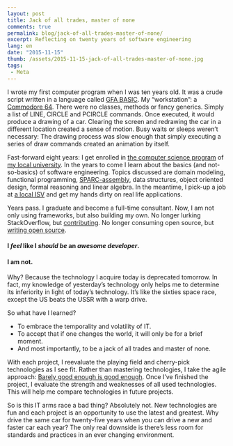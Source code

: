 ---
layout: post
title: Jack of all trades, master of none
comments: true
permalink: blog/jack-of-all-trades-master-of-none/
excerpt: Reflecting on twenty years of software engineering
lang: en
date: "2015-11-15"
thumb: /assets/2015-11-15-jack-of-all-trades-master-of-none.jpg
tags:
 - Meta
---
I wrote my first computer program when I was ten years old. It was a crude script written in a language called [GFA BASIC](https://en.wikipedia.org/wiki/GFA_BASIC). My “workstation”: a [Commodore 64](https://en.wikipedia.org/wiki/Commodore_64). There were no classes, methods or fancy generics. Simply a list of LINE, CIRCLE and PCIRCLE commands. Once executed, it would produce a drawing of a car. Clearing the screen and redrawing the car in a different location created a sense of motion. Busy waits or sleeps weren’t necessary: The drawing process was slow enough that simply executing a series of draw commands created an animation by itself. 

Fast-forward eight years: I get enrolled in [the computer science program](https://www.ru.nl/icis/) of [my local university](https://www.ru.nl/english/). In the years to come I learn about the basics (and not-so-basics) of software engineering. Topics discussed are domain modeling, functional programming, [SPARC-assembly](https://en.wikibooks.org/wiki/SPARC_Assembly), data structures, object oriented design, formal reasoning and linear algebra. In the meantime, I pick-up a job at [a local ISV](https://www.kofax.com/aia-software) and get my hands dirty on real life applications.

Years pass. I graduate and become a full-time consultant. Now, I am not only using frameworks, but also building my own. No longer lurking StackOverflow, but [contributing](https://stackoverflow.com/users/546967/martin-devillers). No longer consuming open source, but [writing open source](https://github.com/MartinDevillers).

#### I *feel* like I *should be* an *awesome developer*.

#### **I am not.**

Why? Because the technology I acquire today is deprecated tomorrow. In fact, my knowledge of yesterday’s technology only helps me to determine its inferiority in light of today’s technology. It’s like the sixties space race, except the US beats the USSR with a warp drive.

So what have I learned? 

* To embrace the temporality and volatility of IT.
* To accept that if one changes the world, it will only be for a brief moment.
* And most importantly, to be a jack of all trades and master of none. 

With each project, I reevaluate the playing field and cherry-pick technologies as I see fit. Rather than mastering technologies, I take the agile approach: [Barely good enough is good enough](http://agilemodeling.com/essays/barelyGoodEnough.html). Once I’ve finished the project, I evaluate the strength and weaknesses of all used technologies. This will help me compare technologies in future projects. 

So is this IT arms race a bad thing? Absolutely not. New technologies are fun and each project is an opportunity to use the latest and greatest. Why drive the same car for twenty-five years when you can drive a new and faster car each year? The only real downside is there’s less room for standards and practices in an ever changing environment. 
